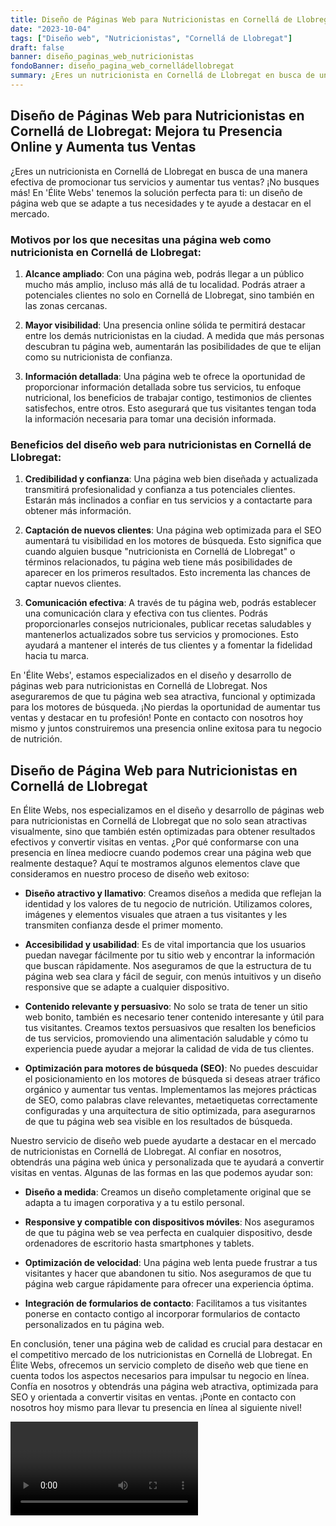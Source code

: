 ```yaml
---
title: Diseño de Páginas Web para Nutricionistas en Cornellá de Llobregat
date: "2023-10-04"
tags: ["Diseño web", "Nutricionistas", "Cornellá de Llobregat"]
draft: false
banner: diseño_paginas_web_nutricionistas
fondoBanner: diseño_pagina_web_cornelládellobregat
summary: ¿Eres un nutricionista en Cornellá de Llobregat en busca de una manera efectiva de promocionar tus servicios y aumentar tus ventas? ¡No busques más! En 'Élite Webs' tenemos la solución perfecta para ti un diseño de página web que se adapte a tus necesidades y te ayude a destacar en el mercado.
---
```



## Diseño de Páginas Web para Nutricionistas en Cornellá de Llobregat: Mejora tu Presencia Online y Aumenta tus Ventas

¿Eres un nutricionista en Cornellá de Llobregat en busca de una manera efectiva de promocionar tus servicios y aumentar tus ventas? ¡No busques más! En 'Élite Webs' tenemos la solución perfecta para ti: un diseño de página web que se adapte a tus necesidades y te ayude a destacar en el mercado.

### Motivos por los que necesitas una página web como nutricionista en Cornellá de Llobregat:

1. **Alcance ampliado**: Con una página web, podrás llegar a un público mucho más amplio, incluso más allá de tu localidad. Podrás atraer a potenciales clientes no solo en Cornellá de Llobregat, sino también en las zonas cercanas.

2. **Mayor visibilidad**: Una presencia online sólida te permitirá destacar entre los demás nutricionistas en la ciudad. A medida que más personas descubran tu página web, aumentarán las posibilidades de que te elijan como su nutricionista de confianza.

3. **Información detallada**: Una página web te ofrece la oportunidad de proporcionar información detallada sobre tus servicios, tu enfoque nutricional, los beneficios de trabajar contigo, testimonios de clientes satisfechos, entre otros. Esto asegurará que tus visitantes tengan toda la información necesaria para tomar una decisión informada.

### Beneficios del diseño web para nutricionistas en Cornellá de Llobregat:

1. **Credibilidad y confianza**: Una página web bien diseñada y actualizada transmitirá profesionalidad y confianza a tus potenciales clientes. Estarán más inclinados a confiar en tus servicios y a contactarte para obtener más información.

2. **Captación de nuevos clientes**: Una página web optimizada para el SEO aumentará tu visibilidad en los motores de búsqueda. Esto significa que cuando alguien busque "nutricionista en Cornellá de Llobregat" o términos relacionados, tu página web tiene más posibilidades de aparecer en los primeros resultados. Esto incrementa las chances de captar nuevos clientes.

3. **Comunicación efectiva**: A través de tu página web, podrás establecer una comunicación clara y efectiva con tus clientes. Podrás proporcionarles consejos nutricionales, publicar recetas saludables y mantenerlos actualizados sobre tus servicios y promociones. Esto ayudará a mantener el interés de tus clientes y a fomentar la fidelidad hacia tu marca.

En 'Élite Webs', estamos especializados en el diseño y desarrollo de páginas web para nutricionistas en Cornellá de Llobregat. Nos aseguraremos de que tu página web sea atractiva, funcional y optimizada para los motores de búsqueda. ¡No pierdas la oportunidad de aumentar tus ventas y destacar en tu profesión! Ponte en contacto con nosotros hoy mismo y juntos construiremos una presencia online exitosa para tu negocio de nutrición.

<GifSeo />

<Cta />

## Diseño de Página Web para Nutricionistas en Cornellá de Llobregat

En Élite Webs, nos especializamos en el diseño y desarrollo de páginas web para nutricionistas en Cornellá de Llobregat que no solo sean atractivas visualmente, sino que también estén optimizadas para obtener resultados efectivos y convertir visitas en ventas. ¿Por qué conformarse con una presencia en línea mediocre cuando podemos crear una página web que realmente destaque? Aquí te mostramos algunos elementos clave que consideramos en nuestro proceso de diseño web exitoso:

- **Diseño atractivo y llamativo**: Creamos diseños a medida que reflejan la identidad y los valores de tu negocio de nutrición. Utilizamos colores, imágenes y elementos visuales que atraen a tus visitantes y les transmiten confianza desde el primer momento.

- **Accesibilidad y usabilidad**: Es de vital importancia que los usuarios puedan navegar fácilmente por tu sitio web y encontrar la información que buscan rápidamente. Nos aseguramos de que la estructura de tu página web sea clara y fácil de seguir, con menús intuitivos y un diseño responsive que se adapte a cualquier dispositivo.

- **Contenido relevante y persuasivo**: No solo se trata de tener un sitio web bonito, también es necesario tener contenido interesante y útil para tus visitantes. Creamos textos persuasivos que resalten los beneficios de tus servicios, promoviendo una alimentación saludable y cómo tu experiencia puede ayudar a mejorar la calidad de vida de tus clientes.

- **Optimización para motores de búsqueda (SEO)**: No puedes descuidar el posicionamiento en los motores de búsqueda si deseas atraer tráfico orgánico y aumentar tus ventas. Implementamos las mejores prácticas de SEO, como palabras clave relevantes, metaetiquetas correctamente configuradas y una arquitectura de sitio optimizada, para asegurarnos de que tu página web sea visible en los resultados de búsqueda.

Nuestro servicio de diseño web puede ayudarte a destacar en el mercado de nutricionistas en Cornellá de Llobregat. Al confiar en nosotros, obtendrás una página web única y personalizada que te ayudará a convertir visitas en ventas. Algunas de las formas en las que podemos ayudar son:

- **Diseño a medida**: Creamos un diseño completamente original que se adapta a tu imagen corporativa y a tu estilo personal.

- **Responsive y compatible con dispositivos móviles**: Nos aseguramos de que tu página web se vea perfecta en cualquier dispositivo, desde ordenadores de escritorio hasta smartphones y tablets.

- **Optimización de velocidad**: Una página web lenta puede frustrar a tus visitantes y hacer que abandonen tu sitio. Nos aseguramos de que tu página web cargue rápidamente para ofrecer una experiencia óptima.

- **Integración de formularios de contacto**: Facilitamos a tus visitantes ponerse en contacto contigo al incorporar formularios de contacto personalizados en tu página web.

En conclusión, tener una página web de calidad es crucial para destacar en el competitivo mercado de los nutricionistas en Cornellá de Llobregat. En Élite Webs, ofrecemos un servicio completo de diseño web que tiene en cuenta todos los aspectos necesarios para impulsar tu negocio en línea. Confía en nosotros y obtendrás una página web atractiva, optimizada para SEO y orientada a convertir visitas en ventas. ¡Ponte en contacto con nosotros hoy mismo para llevar tu presencia en línea al siguiente nivel!

<Video />

<CtaBot job="Nutricionistas" city="Cornellá de Llobregat" />

<Gmaps query="Cornellá de Llobregat+españa+maps" />
